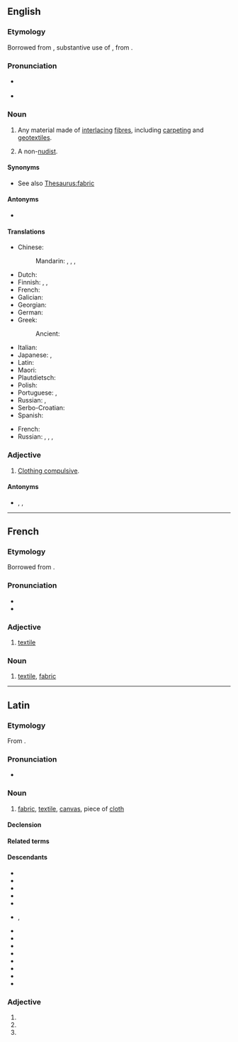 ==English==
{{wikipedia|dab=textile (disambiguation)|textile}}

===Etymology===
Borrowed from {{bor|en|la|textile}}, substantive use of {{m|la|textilis||woven}}, from {{m|la|texō||weave}}.

===Pronunciation===
* {{a|UK|US}} {{IPA|en|/ˈtɛks.taɪl/}}
* {{audio|en|en-us-textile.ogg|Audio (US)}}

===Noun===
{{en-noun}}

# {{lb|en|usually|in the plural}} Any material made of [[interlacing]] [[fibre]]s, including [[carpeting]] and [[geotextile]]s.
# {{lb|en|naturism}} A non-[[nudist]].

====Synonyms====
* See also [[Thesaurus:fabric]]

====Antonyms====
* {{sense|naturism}} {{l|en|naturist}}

====Translations====
{{trans-top|cloth produced from fabric}}
* Chinese:
*: Mandarin: {{t+|zh|紡織|sc=Hani}}, {{t+|zh|纺织|tr=fǎngzhī|sc=Hani}}, {{t+|zh|紡織品|sc=Hani}}, {{t+|zh|纺织品|tr=fǎngzhīpǐn|sc=Hani}}
* Dutch: {{t+|nl|textiel|n}}
* Finnish: {{t+|fi|tekstiili}}, {{t+|fi|kude}}, {{t+|fi|kangas}}
* French: {{t+|fr|textile}}
* Galician: {{t|gl|téxtil|m}}
* Georgian: {{t|ka|ტექსტილი|sc=Geor}}
* German: {{t+|de|Textilie|f}}
* Greek:
*: Ancient: {{t|grc|ὕφασμα|n}}
{{trans-mid}}
* Italian: {{t+|it|tessuti|m-p}}
* Japanese: {{t+|ja|織物|tr=おりもの, orimono|sc=Jpan}}, {{t|ja|テクスタイル|tr=tekusutairu|sc=Jpan}}
* Latin: {{t|la|textilus|m}}
* Maori: {{t|mi|pūeru}}
* Plautdietsch: {{t|pdt|Zeich|n}}
* Polish: {{t+|pl|włókienniczy}}
* Portuguese: {{t+|pt|têxtil|m}}, {{t+|pt|tecido|m}}
* Russian: {{t+|ru|тексти́ль|m}}, {{t+|ru|ткань|f}}
* Serbo-Croatian: {{t+|sh|tekstil|m}}
* Spanish: {{t-needed|es}}
{{trans-bottom}}

{{trans-top|non-nudist}}
* French: {{t+|fr|textile|m|f}}
* Russian: {{t+|ru|тексти́льщик|m}}, {{t+|ru|тексти́льщица|f}}, {{t+|ru|тексти́льник|m}}, {{t|ru|тексти́льница|f}}
{{trans-bottom}}

===Adjective===
{{en-adj}}

# {{lb|en|naturism}} [[clothing compulsive|Clothing compulsive]].
#: {{ux|en|a '''textile''' beach}}

====Antonyms====
* {{sense|naturism}} {{l|en|clothing optional}}, {{l|en|nude}}, {{l|en|naturist}}

{{c|en|Textiles|Fibers}}

----

==French==

===Etymology===
Borrowed from {{bor|fr|la|textile}}.

===Pronunciation===
* {{fr-IPA}}
* {{audio|fr|Fr-textile.ogg|Audio}}

===Adjective===
{{fr-adj}}

# [[#English|textile]]

===Noun===
{{fr-noun|m}}

# [[#English|textile]], [[fabric]]

----

==Latin==

===Etymology===
From {{m|la|textilis||woven}}.

===Pronunciation===
* {{la-IPA}}

===Noun===
{{la-noun|textile<3>}}

# [[fabric]], [[#English|textile]], [[canvas]], piece of [[cloth]]

====Declension====
{{la-ndecl|textile<3>}}

====Related terms====
{{rel4|la
|texō
|textilis
|textor
|textōrius
|textrīnus
|textrīx
|textum
|textus
}}

====Descendants====
{{i|all borrowed}}
{{top2}}
* {{desc|ca|tèxtil}}
* {{desc|da|tekstil}}
* {{desc|nl|textiel}}
* {{desc|en|textile}}
* {{desc|fr|textile}}
* {{desc|de|Textil}}, {{l|de|Textilie}}
* {{desc|lv|tekstils}}
* {{desc|nb|tekstil}}
* {{desc|nn|tekstil}}
* {{desc|pt|têxtil}}
* {{desc|ro|textil}}
* {{desc|ru|текстиль}}
* {{desc|es|textil}}
* {{desc|sv|textil}}
{{bottom}}

===Adjective===
{{la-adj-form|textile}}

# {{inflection of|la|textilis||nom|n|s}}
# {{inflection of|la|textilis||acc|n|s}}
# {{inflection of|la|textilis||voc|n|s}}